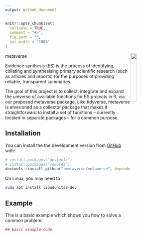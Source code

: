 ```yaml
---
output: github_document
---
```


<!-- README.md is generated from README.Rmd. Please edit that file -->

```r
knitr::opts_chunk$set(
  collapse = TRUE,
  comment = "#>",
  fig.path = "",
  out.width = "100%"
)
```

metaverse <img src="man/metaverse.png" align="right" width="20%" height="20%" />

Evidence synthesis (ES) is the process of identifying, collating and synthesising primary scientific research (such as articles and reports) for the purposes of providing reliable, transparent summaries.

The goal of this project is to collect, integrate and expand the universe of available functions for ES projects in R, via our proposed metaverse package. Like tidyverse, metaverse is envisioned as a collector package that makes it straightforward to install a set of functions – currently located in separate packages – for a common purpose.

## Installation

You can install the the development version from [GitHub](https://github.com/) with:

``` r
# install.packages("devtools")
# install.packages("remotes")
devtools::install_github("rmetaverse/metaverse", dependencies = TRUE)
```

On Linux, you may need to 

```bash
sudo apt install libudunits2-dev
```


## Example

This is a basic example which shows you how to solve a common problem:

```r
## basic example code
```

